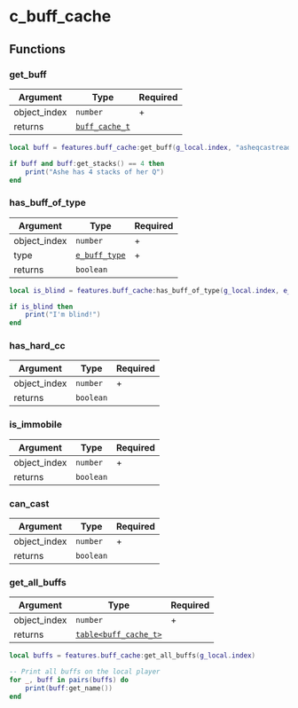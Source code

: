 # c_buff_cache

## Functions

### get_buff

| Argument     | Type                                    | Required |
| ------------ | --------------------------------------- | -------- |
| object_index | `number`                                | +        |
| returns      | [`buff_cache_t`](/structs/buff_cache_t) |          |

```lua /get_buff/
local buff = features.buff_cache:get_buff(g_local.index, "asheqcastready")

if buff and buff:get_stacks() == 4 then
    print("Ashe has 4 stacks of her Q")
end
```

### has_buff_of_type

| Argument     | Type                                | Required |
| ------------ | ----------------------------------- | -------- |
| object_index | `number`                            | +        |
| type         | [`e_buff_type`](/enums/e_buff_type) | +        |
| returns      | `boolean`                           |          |

```lua /has_buff_of_type/
local is_blind = features.buff_cache:has_buff_of_type(g_local.index, e_buff_type.blind)

if is_blind then
    print("I'm blind!")
end
```

### has_hard_cc

| Argument     | Type      | Required |
| ------------ | --------- | -------- |
| object_index | `number`  | +        |
| returns      | `boolean` |          |

### is_immobile

| Argument     | Type      | Required |
| ------------ | --------- | -------- |
| object_index | `number`  | +        |
| returns      | `boolean` |          |

### can_cast

| Argument     | Type      | Required |
| ------------ | --------- | -------- |
| object_index | `number`  | +        |
| returns      | `boolean` |          |

### get_all_buffs

| Argument     | Type                                           | Required |
| ------------ | ---------------------------------------------- | -------- |
| object_index | `number`                                       | +        |
| returns      | [`table<buff_cache_t>`](/structs/buff_cache_t) |          |

```lua /get_all_buffs/
local buffs = features.buff_cache:get_all_buffs(g_local.index)

-- Print all buffs on the local player
for _, buff in pairs(buffs) do
    print(buff:get_name())
end
```
